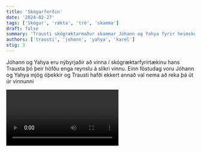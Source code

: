 ```yaml
---
title: 'Skógarferðin'
date: '2024-02-27'
tags: ['Skógur', 'rækta', 'tré', 'skamma']
draft: false
summary: 'Trausti skógræktarmaður skammar Jóhann og Yahya fyrir heimskulega hluti'
authors: ['trausti', 'johann', 'yahya', 'karel']
stig: 3
---
```



Jóhann og Yahya eru nýbyrjaðir að vinna í skógræktarfyrirtækinu hans Trausta
þó þeir höfðu enga reynslu á slíkri vinnu.
Einn föstudag voru Jóhann og Yahya mjög óþekkir 
og Trausti hafði ekkert annað val nema að reka þá út úr vinnunni


<Video id="t3WkAgXFCmU" />


Við spiluðum líka óvart smá Geometry dash.


<Video id="UoZYeiVFYCM" />